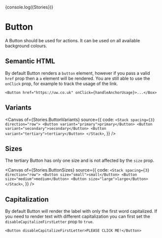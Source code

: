 
{console.log({Stories})}

<Meta of={Stories} />

# Button

A Button should be used for actions. It can be used on all available background colours.

## Semantic HTML

By default Button renders a `button` element, however if you pass a valid `href` prop then a `a` element will be rendered.
You are still able to use the `onClick` prop, for example to track the usage of the link.

```tsx
<Button href="https://uw.co.uk" onClick={handleAnchorUsage}>...</Box>
```

## Variants

<Canvas
  of={Stories.ButtonVariants}
  source={{
    code: `
<Stack spacing={3} direction="row">
  <Button variant="primary">primary</Button>
  <Button variant="secondary">secondary</Button>
  <Button variant="tertiary">tertiary</Button>
</Stack>
    `,
  }}
/>

## Sizes

The tertiary Button has only one size and is not affected by the `size` prop.

<Canvas
  of={Stories.ButtonSizes}
  source={{
    code: `
<Stack spacing={3} direction="row">
  <Button size="small">small</Button>
  <Button size="medium">medium</Button>
  <Button size="large">large</Button>
</Stack>
    `,
  }}
/>

## Capitalization

By default Button will render the label with only the first word capitalized. If you need to render text with different capitalization you can first set the `disableCapitalizeFirstLetter` prop to `true`.

```tsx
<Button disableCapitalizeFirstLetter>PLEASE CLICK ME!</Button>
```
